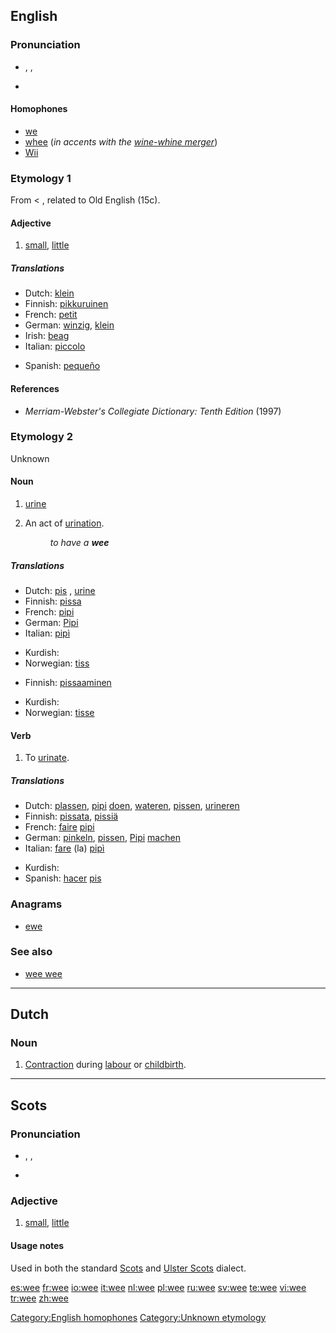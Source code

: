 {{wikipedia}}
==English==

===Pronunciation===
*{{enPR|wē}}, {{IPA|/wiː/}}, {{SAMPA|/wi:/}}
*{{audio|en-us-wee.ogg|Audio (US)}}
*:{{rhymes|iː}}

====Homophones====
*[[we]]
*[[whee]] (''in accents with the [[wine-whine merger]]'')
*[[w:Wii|Wii]]

===Etymology 1===
From {{ME.}} {{term|we||little bit|lang=enm}} < {{OE.}}  {{term|wæge|wæ:ge|[[weight]]|lang=ang}}, related to Old English {{term|wegan||to move, weigh|lang=enm}} (15c).

====Adjective====
{{en-adj|weer|weest}}

# {{Scottish}} [[small]], [[little]]

=====Translations=====
{{trans-top|small, little}}
*Dutch: [[klein]]
*Finnish: [[pikkuruinen]]
*French: [[petit]]
*German: [[winzig]], [[klein]]
*Irish: [[beag]]
*Italian: [[piccolo]]
{{trans-mid}}
*Spanish: [[pequeño]]
{{trans-bottom}}

====References====
*''Merriam-Webster's Collegiate Dictionary: Tenth Edition'' (1997)

===Etymology 2===
Unknown

====Noun====
{{en-noun|-}}

# {{context|colloquial|uncountable}} [[urine]]
# {{colloquial}} An act of [[urination]].
#:''to have a '''wee'''''

=====Translations=====
{{trans-top|urine}}
*Dutch: [[pis]] {{m}}, [[urine]] {{f}}
*Finnish: [[pissa]]
*French: [[pipi]] {{m}}
*German: [[Pipi]] {{n}}
*Italian: [[pipì]] {{f}}
{{trans-mid}}
*Kurdish: {{KUchar|[[میز]]}}
*Norwegian: [[tiss]] {{n}}
{{trans-bottom}}

{{trans-top|act of urination}}
*Finnish: [[pissaaminen]]
{{trans-mid}}
*Kurdish: {{KUchar|[[میز کردن]]}}
*Norwegian: [[tisse]]
{{trans-bottom}}

====Verb====
{{en-verb|wees|weeing|weed|weed}}

# {{colloquial}} To [[urinate]].

=====Translations=====
{{trans-top|to urinate}}
*Dutch: [[plassen]], [[pipi]] [[doen]], [[wateren]], [[pissen]], [[urineren]]
*Finnish: [[pissata]], [[pissiä]]
*French: [[faire]] [[pipi]]
*German: [[pinkeln]], [[pissen]], [[Pipi]] [[machen]]
*Italian: [[fare]] (la) [[pipì]]
{{trans-mid}}
*Kurdish: {{KUchar|[[میز کردن]]}}
*Spanish: [[hacer]] [[pis]]
{{trans-bottom}}

===Anagrams===
*[[ewe]]

===See also===
*[[wee wee]]

[[Category:English homophones]]
[[Category:Unknown etymology]]

----

==Dutch==

===Noun===
{{infl|nl|noun|g=f}}

# [[contraction|Contraction]] during [[labour]] or [[childbirth]].

----

==Scots==

===Pronunciation===
*{{enPR|wē}}, {{IPA|/wiː/}}, {{SAMPA|/wi:/}}
*{{audio|en-us-wee.ogg|Audio (US)}}

===Adjective===
{{sco-adj}}

# [[small]], [[little]]

====Usage notes====
Used in both the standard [[Scots]] and [[Ulster Scots]] dialect.

[[es:wee]]
[[fr:wee]]
[[io:wee]]
[[it:wee]]
[[nl:wee]]
[[pl:wee]]
[[ru:wee]]
[[sv:wee]]
[[te:wee]]
[[vi:wee]]
[[tr:wee]]
[[zh:wee]]